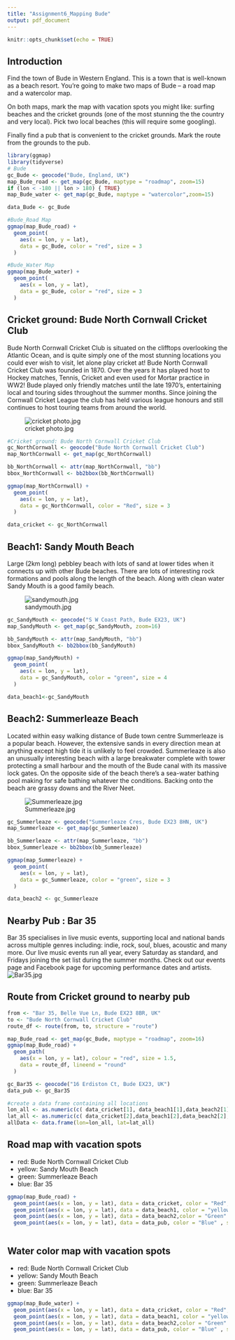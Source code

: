 ```yaml
---
title: "Assignment6_Mapping Bude"
output: pdf_document
---
```


```r
knitr::opts_chunk$set(echo = TRUE)
```

## Introduction
Find the town of Bude in Western England. This is a town that is well-known as a beach resort. You're going to make two maps of Bude – a road map and a watercolor map.

On both maps, mark the map with vacation spots you might like: surfing beaches and the cricket grounds (one of the most stunning the the country and very local). Pick two local beaches (this will require some googling).

Finally find a pub that is convenient to the cricket grounds. Mark the route from the grounds to the pub.


```r
library(ggmap)
library(tidyverse)
# Bude
gc_Bude <- geocode("Bude, England, UK")
map_Bude_road <- get_map(gc_Bude, maptype = "roadmap", zoom=15)
if (lon < -180 || lon > 180) { TRUE}
map_Bude_water <- get_map(gc_Bude, maptype = "watercolor",zoom=15)

data_Bude <- gc_Bude

#Bude_Road Map
ggmap(map_Bude_road) +
  geom_point(
    aes(x = lon, y = lat),
    data = gc_Bude, color = "red", size = 3
  )

#Bude_Water Map
ggmap(map_Bude_water) +
  geom_point(
    aes(x = lon, y = lat),
    data = gc_Bude, color = "red", size = 3
  )

```

## Cricket ground: Bude North Cornwall Cricket Club
Bude North Cornwall Cricket Club is situated on the clifftops overlooking the Atlantic Ocean, and is quite simply one of the most stunning locations you could ever wish to visit, let alone play cricket at! 
Bude North Cornwall Cricket Club was founded in 1870. Over the years it has played host to Hockey matches, Tennis, Cricket and even used for Mortar practice in WW2!
Bude played only friendly matches until the late 1970's, entertaining local and touring sides throughout the summer months. Since joining the Cornwall Cricket League the club has held various league honours and still continues to host touring teams from around the world. 

![cricket photo.jpg](/Users/yinchiahuang/Library/Mobile Documents/com~apple~CloudDocs/MA615/Assignments/Assignment6/cricket photo.jpg =100x20)

```r
#Cricket ground: Bude North Cornwall Cricket Club
gc_NorthCornwall <- geocode("Bude North Cornwall Cricket Club")
map_NorthCornwall <- get_map(gc_NorthCornwall)

bb_NorthCornwall <- attr(map_NorthCornwall, "bb")
bbox_NorthCornwall <- bb2bbox(bb_NorthCornwall)

ggmap(map_NorthCornwall) +
  geom_point(
    aes(x = lon, y = lat),
    data = gc_NorthCornwall, color = "Red", size = 3
  )

data_cricket <- gc_NorthCornwall

```

## Beach1: Sandy Mouth Beach
Large (2km long) pebbley beach with lots of sand at lower tides when it connects up with other Bude beaches.
There are lots of interesting rock formations and pools along the length of the beach. Along with clean water Sandy Mouth is a good family beach.

![sandymouth.jpg](/Users/yinchiahuang/Library/Mobile Documents/com~apple~CloudDocs/MA615/Assignments/Assignment6/sandymouth.jpg)

```r
gc_SandyMouth <- geocode("S W Coast Path, Bude EX23, UK")
map_SandyMouth <- get_map(gc_SandyMouth, zoom=16)

bb_SandyMouth <- attr(map_SandyMouth, "bb")
bbox_SandyMouth <- bb2bbox(bb_SandyMouth)

ggmap(map_SandyMouth) +
  geom_point(
    aes(x = lon, y = lat),
    data = gc_SandyMouth, color = "green", size = 4
  )

data_beach1<-gc_SandyMouth
```


## Beach2: Summerleaze Beach
Located within easy walking distance of Bude town centre Summerleaze is a popular beach. However, the extensive sands in every direction mean at anything except high tide it is unlikely to feel crowded.
Summerleaze is also an unusually interesting beach with a large breakwater complete with tower protecting a small harbour and the mouth of the Bude canal with its massive lock gates. On the opposite side of the beach there's a sea-water bathing pool making for safe bathing whatever the conditions. Backing onto the beach are grassy downs and the River Neet.

![Summerleaze.jpg](/Users/yinchiahuang/Library/Mobile Documents/com~apple~CloudDocs/MA615/Assignments/Assignment6/Summerleaze.jpg)

```r
gc_Summerleaze <- geocode("Summerleaze Cres, Bude EX23 8HN, UK")
map_Summerleaze <- get_map(gc_Summerleaze)

bb_Summerleaze <- attr(map_Summerleaze, "bb")
bbox_Summerleaze <- bb2bbox(bb_Summerleaze)

ggmap(map_Summerleaze) +
  geom_point(
    aes(x = lon, y = lat),
    data = gc_Summerleaze, color = "green", size = 3
  )

data_beach2 <- gc_Summerleaze
```


## Nearby Pub : Bar 35
Bar 35 specialises in live music events, supporting local and national bands across multiple genres including: indie, rock, soul, blues, acoustic and many more. Our live music events run all year, every Saturday as standard, and Fridays joining the set list during the summer months. Check out our events page and Facebook page for upcoming performance dates and artists.
![Bar35.jpg](/Users/yinchiahuang/Library/Mobile Documents/com~apple~CloudDocs/MA615/Assignments/Assignment6/Bar35.jpg)

## Route from Cricket ground to nearby pub 
```r
from <- "Bar 35, Belle Vue Ln, Bude EX23 8BR, UK"
to <- "Bude North Cornwall Cricket Club"
route_df <- route(from, to, structure = "route")

map_Bude_road <- get_map(gc_Bude, maptype = "roadmap", zoom=16)
ggmap(map_Bude_road) +  
  geom_path(
    aes(x = lon, y = lat), colour = "red", size = 1.5,
    data = route_df, lineend = "round"
  )

gc_Bar35 <- geocode("16 Erdiston Ct, Bude EX23, UK")
data_pub <- gc_Bar35

```

```r
#create a data frame containing all locations
lon_all <- as.numeric(c( data_cricket[1], data_beach1[1],data_beach2[1],data_pub[1]))
lat_all <- as.numeric(c( data_cricket[2],data_beach1[2],data_beach2[2], data_pub[2]))
allData <- data.frame(lon=lon_all, lat=lat_all)

```

## Road map with vacation spots
- red: Bude North Cornwall Cricket Club
- yellow: Sandy Mouth Beach
- green: Summerleaze Beach
- blue: Bar 35
```r
ggmap(map_Bude_road) +
  geom_point(aes(x = lon, y = lat), data = data_cricket, color = "Red", size = 3)+
  geom_point(aes(x = lon, y = lat), data = data_beach1, color = "yellow" , size = 3)+
  geom_point(aes(x = lon, y = lat), data = data_beach2,color = "Green" , size = 3)+
  geom_point(aes(x = lon, y = lat), data = data_pub, color = "Blue" , size = 3)
 
```

## Water color  map with vacation spots
- red: Bude North Cornwall Cricket Club
- yellow: Sandy Mouth Beach
- green: Summerleaze Beach
- blue: Bar 35
```r

ggmap(map_Bude_water) +
  geom_point(aes(x = lon, y = lat), data = data_cricket, color = "Red", size = 3)+
  geom_point(aes(x = lon, y = lat), data = data_beach1, color = "yellow" , size = 3)+
  geom_point(aes(x = lon, y = lat), data = data_beach2,color = "Green" , size = 3)+
  geom_point(aes(x = lon, y = lat), data = data_pub, color = "Blue" , size = 3)

```




